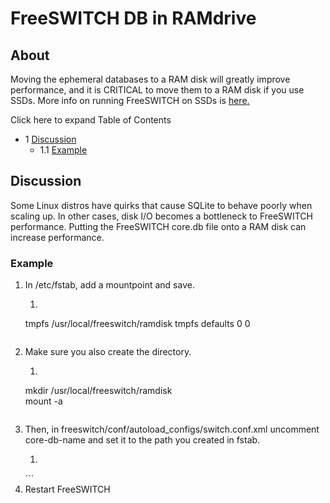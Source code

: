 
# FreeSWITCH DB in RAMdrive 

 

## About

Moving the ephemeral databases to a RAM disk will greatly improve performance, and it is CRITICAL to move them to a RAM disk if you use SSDs. More info on running FreeSWITCH on SSDs is [here](../Configuration/SSD-Tuning-for-Linux_1966304.mdx#about)[.](https://wiki.freeswitch.org/wiki/SSD%5FTuning%5Ffor%5FLinux "SSD Tuning for Linux")

Click here to expand Table of Contents

* 1 [Discussion](#discussion)  
   * 1.1 [Example](#example)

## Discussion

Some Linux distros have quirks that cause SQLite to behave poorly when scaling up. In other cases, disk I/O becomes a bottleneck to FreeSWITCH performance. Putting the FreeSWITCH core.db file onto a RAM disk can increase performance.

### Example

1. In /etc/fstab, add a mountpoint and save.  
   1. ```xml  
   tmpfs    /usr/local/freeswitch/ramdisk     tmpfs   defaults        0 0  
   ```
2. Make sure you also create the directory.  
   1. ```xml  
   mkdir /usr/local/freeswitch/ramdisk  
   mount -a  
   ```
3. Then, in freeswitch/conf/autoload\_configs/switch.conf.xml uncomment core-db-name and set it to the path you created in fstab.  
   1. ```xml  
   <param name="core-db-name" value="/usr/local/freeswitch/ramdisk/core.db" />  
   ```
4. Restart FreeSWITCH


